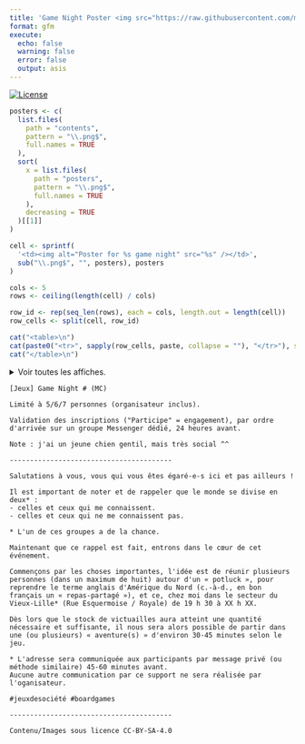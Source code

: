 ```yaml
---
title: 'Game Night Poster <img src="https://raw.githubusercontent.com/mcanouil/hex-stickers/main/SVG/mcsb.svg" align="right" width="60" />'
format: gfm
execute:
  echo: false
  warning: false
  error: false
  output: asis
---
```


<!-- README.md is generated from README.Rmd. Please edit that file -->

<!-- badges: start -->
[![License](https://img.shields.io/github/license/mcanouil/game-night)](LICENSE)
<!-- badges: end -->

```r
posters <- c(
  list.files(
    path = "contents",
    pattern = "\\.png$",
    full.names = TRUE
  ),
  sort(
    x = list.files(
      path = "posters",
      pattern = "\\.png$",
      full.names = TRUE
    ),
    decreasing = TRUE
  )[[1]]
)

cell <- sprintf(
  '<td><img alt="Poster for %s game night" src="%s" /></td>',
  sub("\\.png$", "", posters), posters
)

cols <- 5
rows <- ceiling(length(cell) / cols)

row_id <- rep(seq_len(rows), each = cols, length.out = length(cell))
row_cells <- split(cell, row_id)

cat("<table>\n")
cat(paste0("<tr>", sapply(row_cells, paste, collapse = ""), "</tr>"), sep = "")
cat("</table>\n")
```

<details><summary>Voir toutes les affiches.</summary>

```r
posters <- c(
  sort(
    x = list.files(
      path = "posters",
      pattern = "\\.png$",
      full.names = TRUE
    ),
    decreasing = TRUE
  )
)

cell <- sprintf(
  '<td><img alt="Poster for %s game night" src="%s" /></td>',
  sub("\\.png$", "", posters), posters
)

cols <- 4
rows <- ceiling(length(cell) / cols)

row_id <- rep(seq_len(rows), each = cols, length.out = length(cell))
row_cells <- split(cell, row_id)

cat("<table>\n")
cat(paste0("<tr>", sapply(row_cells, paste, collapse = ""), "</tr>"), sep = "")
cat("</table>\n")
```

</details>

```
[Jeux] Game Night # (MC)

Limité à 5/6/7 personnes (organisateur inclus).

Validation des inscriptions ("Participe" = engagement), par ordre d'arrivée sur un groupe Messenger dédié, 24 heures avant.

Note : j'ai un jeune chien gentil, mais très social ^^

----------------------------------------

Salutations à vous, vous qui vous êtes égaré-e-s ici et pas ailleurs !

Il est important de noter et de rappeler que le monde se divise en deux* :
- celles et ceux qui me connaissent.
- celles et ceux qui ne me connaissent pas.

* L'un de ces groupes a de la chance.

Maintenant que ce rappel est fait, entrons dans le cœur de cet événement.

Commençons par les choses importantes, l'idée est de réunir plusieurs personnes (dans un maximum de huit) autour d'un « potluck », pour reprendre le terme anglais d'Amérique du Nord (c.-à-d., en bon français un « repas-partagé »), et ce, chez moi dans le secteur du Vieux-Lille* (Rue Esquermoise / Royale) de 19 h 30 à XX h XX.

Dès lors que le stock de victuailles aura atteint une quantité nécessaire et suffisante, il nous sera alors possible de partir dans une (ou plusieurs) « aventure(s) » d'environ 30-45 minutes selon le jeu.

* L'adresse sera communiquée aux participants par message privé (ou méthode similaire) 45-60 minutes avant.
Aucune autre communication par ce support ne sera réalisée par l'oganisateur.

#jeuxdesociété #boardgames

----------------------------------------

Contenu/Images sous licence CC-BY-SA-4.0
```
